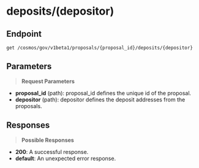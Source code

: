 # deposits/(depositor)

## Endpoint
```http
get /cosmos/gov/v1beta1/proposals/{proposal_id}/deposits/{depositor}
```

## Parameters
> **Request Parameters**

- **proposal_id** (path): proposal_id defines the unique id of the proposal.
- **depositor** (path): depositor defines the deposit addresses from the proposals.

## Responses
> **Possible Responses**

- **200**: A successful response.
- **default**: An unexpected error response.

